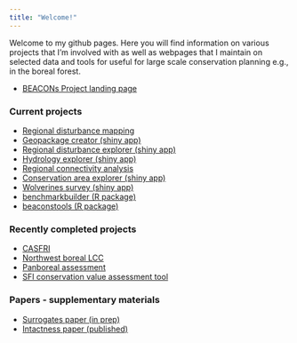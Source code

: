 ```yaml
---
title: "Welcome!"
---
```


Welcome to my github pages. Here you will find information on various projects that I'm involved with as well as webpages that I maintain on selected data and tools for useful for large scale conservation planning e.g., in the boreal forest.

* [BEACONs Project landing page](https://github.com/beaconsproject/beaconsproject.github.io)

### Current projects

* [Regional disturbance mapping](https://github.com/beaconsproject/disturbance_mapping)
* [Geopackage creator (shiny app)](https://github.com/beaconsproject/geopackage_explorer)
* [Regional disturbance explorer (shiny app)](https://github.com/beaconsproject/disturbance_explorer)
* [Hydrology explorer (shiny app)](https://github.com/beaconsproject/beaconshydro_explorer)
* [Regional connectivity analysis](https://github.com/beaconsproject/connectivity_analysis)
* [Conservation area explorer (shiny app)](https://github.com/beaconsproject/conservation_area_explorer)
* [Wolverines survey (shiny app)](https://github.com/beaconsproject/wolverines)
* [benchmarkbuilder (R package)](https://github.com/beaconsproject/benchmarkbuilder)
* [beaconstools (R package)](https://github.com/beaconsproject/beaconstools)

### Recently completed projects

* [CASFRI](https://github.com/CASFRI/CASFRI)
* [Northwest boreal LCC](http://nwb.ualberta.ca)
* [Panboreal assessment](http://pba.ualberta.ca)
* [SFI conservation value assessment tool](https://borealbirds.ualberta.ca/2020/12/03/conservation-value-assessment-tool/)

### Papers - supplementary materials

* [Surrogates paper (in prep)](https://github.com/prvernier/surrogates)
* [Intactness paper (published)](https://github.com/prvernier/intactness)
